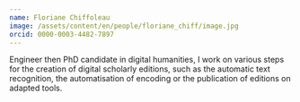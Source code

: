 ```yaml
---
name: Floriane Chiffoleau
image: /assets/content/en/people/floriane_chiff/image.jpg
orcid: 0000-0003-4482-7897
---
```

Engineer then PhD candidate in digital humanities, I work on various steps for the creation of digital scholarly editions, such as the automatic text recognition, the automatisation of encoding or the publication of editions on adapted tools.
